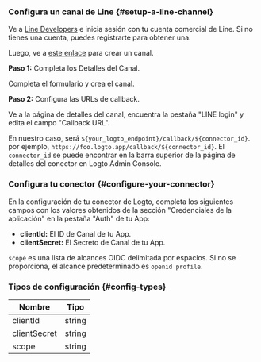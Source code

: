 ### Configura un canal de Line \{#setup-a-line-channel}

Ve a [Line Developers](https://developers.line.biz/console/) e inicia sesión con tu cuenta comercial de Line. Si no tienes una cuenta, puedes registrarte para obtener una.

Luego, ve a [este enlace](https://developers.line.biz/console/register/line-login/provider/) para crear un canal.

**Paso 1:** Completa los Detalles del Canal.

Completa el formulario y crea el canal.

**Paso 2:** Configura las URLs de callback.

Ve a la página de detalles del canal, encuentra la pestaña "LINE login" y edita el campo "Callback URL".

En nuestro caso, será `${your_logto_endpoint}/callback/${connector_id}`. por ejemplo, `https://foo.logto.app/callback/${connector_id}`. El `connector_id` se puede encontrar en la barra superior de la página de detalles del conector en Logto Admin Console.

### Configura tu conector \{#configure-your-connector}

En la configuración de tu conector de Logto, completa los siguientes campos con los valores obtenidos de la sección "Credenciales de la aplicación" en la pestaña "Auth" de tu App:

- **clientId:** El ID de Canal de tu App.
- **clientSecret:** El Secreto de Canal de tu App.

`scope` es una lista de alcances OIDC delimitada por espacios. Si no se proporciona, el alcance predeterminado es `openid profile`.

### Tipos de configuración \{#config-types}

| Nombre       | Tipo   |
| ------------ | ------ |
| clientId     | string |
| clientSecret | string |
| scope        | string |
